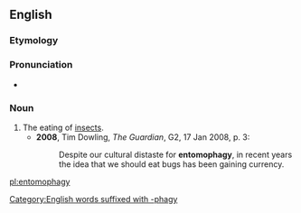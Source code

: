 ==English==

===Etymology===
{{confix|entomo|phagy|lang=en}}

===Pronunciation===
* {{a|UK}} {{IPA|/ɛntəˈmɒfəɡi/|lang=en}}

===Noun===
{{en-noun|-}}

# The eating of [[insects]].
#* '''2008''', Tim Dowling, ''The Guardian'', G2, 17 Jan 2008, p. 3:
#*: Despite our cultural distaste for '''entomophagy''', in recent years the idea that we should eat bugs has been gaining currency.

[[Category:English words suffixed with -phagy]]

[[pl:entomophagy]]
